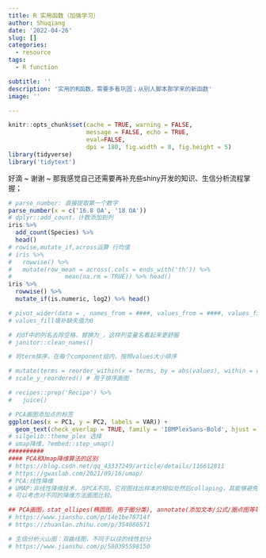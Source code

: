 ```yaml
---
title: R 实用函数（加强学习）
author: Shuqiang
date: '2022-04-26'
slug: []
categories:
  - resource
tags:
  - R function

subtitle: ''
description: '实用的R函数，需要多看巩固；从别人脚本那学来的新函数'
image: ''

---
```

```r
knitr::opts_chunk$set(cache = TRUE, warning = FALSE,
                      message = FALSE, echo = TRUE, 
                      eval=FALSE,
                      dpi = 180, fig.width = 8, fig.height = 5)
library(tidyverse)
library('tidytext')
```

好滴 ~ 谢谢 ~ 那我感觉自己还需要再补充些shiny开发的知识、生信分析流程掌握；


```r
# parse_number: 直接提取第一个数字
parse_number(x = c('16.8 OA', '18 OA'))
# dplyr::add_count，计数添加到列
iris %>%
  add_count(Species) %>%
  head()
# rowise,mutate_if,across运算 行均值
# iris %>%
#   rowwise() %>%
#   mutate(row_mean = across(.cols = ends_with('th')) %>%
#               mean(na.rm = TRUE)) %>% head()
iris %>%
  rowwise() %>%
  mutate_if(is.numeric, log2) %>% head() 

# pivot_wider(data = , names_from = ####, values_from = ####, values_fill = 0)
# values_fill填补缺失值为0

# 对df中的列名去除空格，替换为_，这样列变量名看起来更舒服
# janitor::clean_names()

```


```r
# 将term排序，在每个component组内，按照values大小排序

# mutate(terms = reorder_within(x = terms, by = abs(values), within = component))
# scale_y_reordered() # 用于排序画图

# recipes::prep('Recipe') %>%
#   juice()

# PCA画图添加点的标签
ggplot(aes(x = PC1, y = PC2, labels = VAR)) +
  geom_text(check_overlap = TRUE, family = 'IBMPlexSans-Bold', hjust = 'inward')
# silgelib::theme_plex 选择
# umap降维，?embed::step_umap()
##########
#### PCA和Umap降维算法的区别
# https://blog.csdn.net/qq_43337249/article/details/116612811
# https://gwaslab.com/2021/09/16/umap/
# PCA:线性降维
# UMAP:非线性降维技术，与PCA不同，它视图找出样本的相似处然后collaping，其能够避免集群表示的过度拥挤，在重叠区域上能表示出不同的集群而被广泛运用
# 可以考虑对不同的降维方法画图比较。

## PCA画图，stat_ellipes(椭圆图，用于圈分类), annotate(添加文本/公式/圈点图等等)
# https://www.jianshu.com/p/14e1be78714f
# https://zhuanlan.zhihu.com/p/354086571
```


```r
# 生信分析火山图：双曲线图，不同于以往的线性划分
# https://www.jianshu.com/p/580395598150
```


